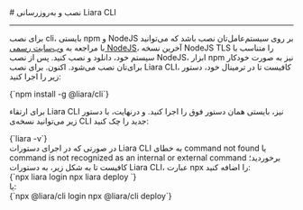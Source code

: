 

<Layout>
<Head>
<title>مستندات نصب یا به‌روزرسانی Liara CLI - لیارا</title>
<meta property="og:title" content="مستندات خدمات رایانش ابری لیارا" />
<meta property="og:description" content="مستندات مربوط به نحوه نصب یا به‌روزرسانی رابط کاربری خط فرمان لیارا"  />
<meta property="og:image" content="https://files.liara.ir/liara/logos/liara-poster.jpg" />
</Head>
# نصب و به‌روزرسانی Liara CLI
<hr className="mb-2" />

برای نصب cli،
بایستی npm و NodeJS بر روی سیستم‌عامل‌تان نصب باشد که می‌توانید با مراجعه 
به <a href="https://nodejs.org/en/" className="text-[#2196f3] ">وب‌سایت رسمی NodeJS</a>، آخرین نسخه NodeJS TLS را متناسب با سیستم خود، دانلود و نصب کنید. پس از نصب NodeJS، ابزار npm نیز به صورت خودکار برای‌تان نصب می‌شود. 
اکنون. برای نصب Liara CLI، کافیست تا در ترمینال خود، دستور زیر را اجرا کنید: 

<div className="h-2" />
<div dir="ltr">
<Highlight className='bash'>
{`npm install -g @liara/cli`}
</Highlight>
</div>
<div className="h-2" />
<Asciinema id="install-liara-cli" />

برای ارتقاء Liara CLI نیز، بایستی همان دستور فوق را اجرا کنید. 
و درنهایت، با دستور زیر می‌توانید نسخه‌ی CLI جدید را چک کنید:

<div className="h-2" />
<div dir="ltr">
<Highlight className='bash'>
{`liara -v`}
</Highlight>
</div>
<div className="h-2" />

<Section id="command-not-found-error" title="رفع خطای عدم شناسایی Liara CLI" />
در صورتی که در اجرای دستورات Liara CLI به خطای <Important>command not found</Important> یا <Important>command is not recognized as an internal or external command</Important> برخوردید؛ کافیست تا به شکل زیر، به دستورات Liara CLI، عبارت <Important>npx</Important> را اضافه کنید: 

<div className="h-2" />
<div dir="ltr">
<Highlight className='bash'>
{`npx liara login
npx liara deploy
`}
</Highlight>
</div>
<div className="h-2" />
یا: 
<div className="h-2" />
<div dir="ltr">
<Highlight className='bash'>
{`npx @liara/cli login
npx @liara/cli deploy`}
</Highlight>
</div>
<div className="h-2" />


</Layout>